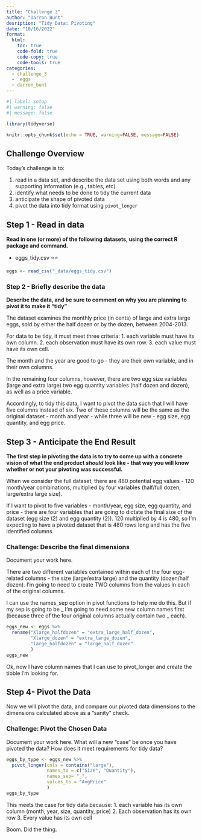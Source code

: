 ```yaml
---
title: "Challenge 3"
author: "Darron Bunt"
desription: "Tidy Data: Pivoting"
date: "10/16/2022"
format:
  html:
    toc: true
    code-fold: true
    code-copy: true
    code-tools: true
categories:
  - challenge_3
  -  eggs
  - darron_bunt
---
```


```r
#| label: setup
#| warning: false
#| message: false

library(tidyverse)

knitr::opts_chunk$set(echo = TRUE, warning=FALSE, message=FALSE)
```

## Challenge Overview

Today's challenge is to:

1.  read in a data set, and describe the data set using both words and any supporting information (e.g., tables, etc)
2.  identify what needs to be done to tidy the current data
3.  anticipate the shape of pivoted data
4.  pivot the data into tidy format using `pivot_longer`

## Step 1 - Read in data

**Read in one (or more) of the following datasets, using the correct R package and command.**

-   eggs_tidy.csv ⭐⭐ 

```r
eggs <- read_csv("_data/eggs_tidy.csv")
```

### Step 2 - Briefly describe the data

**Describe the data, and be sure to comment on why you are planning to pivot it to make it "tidy"**

The dataset examines the monthly price (in cents) of large and extra large eggs, sold by either the half dozen or by the dozen, between 2004-2013.

For data to be tidy, it must meet three criteria:
1. each variable must have its own column.
2. each observation must have its own row.
3. each value must have its own cell.

The month and the year are good to go - they are their own variable, and in their own columns. 

In the remaining four columns, however, there are two egg size variables (large and extra large) two egg quantity variables (half dozen and dozen), as well as a price variable. 

Accordingly, to tidy this data, I want to pivot the data such that I will have five columns instead of six. Two of these columns will be the same as the original dataset - month and year - while three will be new - egg size, egg quantity, and egg price.

## Step 3 - Anticipate the End Result

**The first step in pivoting the data is to try to come up with a concrete vision of what the end product *should* look like - that way you will know whether or not your pivoting was successful.**

When we consider the full dataset, there are 480 potential egg values - 120 month/year combinations, multiplied by four variables (half/full dozen, large/extra large size).

If I want to pivot to five variables - month/year, egg size, egg quantity, and price - there are four variables that are going to dictate the final size of the dataset (egg size (2) and egg quantity (2)). 120 multiplied by 4 is 480, so I'm expecting to have a pivoted dataset that is 480 rows long and has the five identified columns. 


### Challenge: Describe the final dimensions

Document your work here.

There are two different variables contained within each of the four egg-related columns - the size (large/extra large) and the quantity (dozen/half dozen). I'm going to need to create TWO columns from the values in each of the original columns.

I can use the names_sep option in pivot functions to help me do this. But if my sep is going to be _ I'm going to need some new column names first (because three of the four original columns actually contain two _ each).

```r
eggs_new <- eggs %>%
  rename("Xlarge_halfdozen" = "extra_large_half_dozen",
         "Xlarge_dozen" = "extra_large_dozen",
         "large_halfdozen" = "large_half_dozen"
         )
eggs_new
```
Ok, now I have column names that I can use to pivot_longer and create the tibble I'm looking for.

## Step 4- Pivot the Data

Now we will pivot the data, and compare our pivoted data dimensions to the dimensions calculated above as a "sanity" check.

### Challenge: Pivot the Chosen Data

Document your work here. What will a new "case" be once you have pivoted the data? How does it meet requirements for tidy data?

```r
eggs_by_type <- eggs_new %>%
  pivot_longer(cols = contains("large"),
               names_to = c("Size", "Quantity"),
               names_sep= "_",
               values_to = "AvgPrice"
               )
eggs_by_type

```
This meets the case for tidy data because:
1. each variable has its own column (month, year, size, quantity, price)
2. Each observation has its own row 
3. Every value has its own cell

Boom. Did the thing.